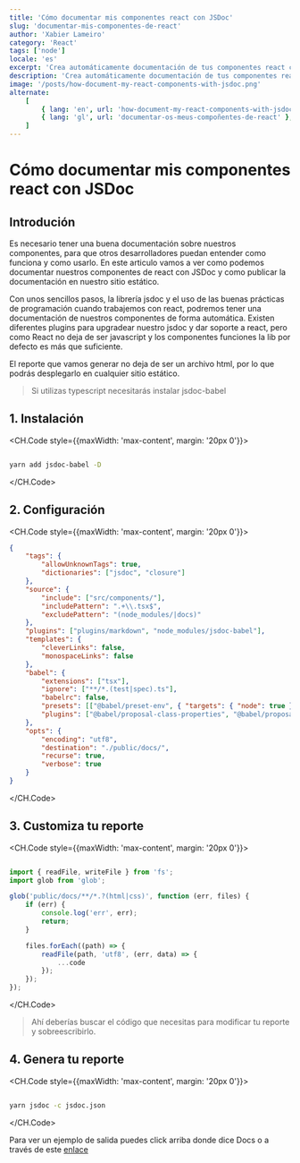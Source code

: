```yaml
---
title: 'Cómo documentar mis componentes react con JSDoc'
slug: 'documentar-mis-componentes-de-react'
author: 'Xabier Lameiro'
category: 'React'
tags: ['node']
locale: 'es'
excerpt: 'Crea automáticamente documentación de tus componentes react con jsdoc y publícala en tu sitio estático'
description: 'Crea automáticamente documentación de tus componentes react con jsdoc y publícala en tu sitio estático'
image: '/posts/how-document-my-react-components-with-jsdoc.png'
alternate:
    [
        { lang: 'en', url: 'how-document-my-react-components-with-jsdoc' },
        { lang: 'gl', url: 'documentar-os-meus-compoñentes-de-react' },
    ]
---
```


# Cómo documentar mis componentes react con JSDoc

<Date date="01-16-2023" />

<GoogleAdsense />

## Introdución

Es necesario tener una buena documentación sobre nuestros componentes, para que otros desarrolladores puedan entender como funciona y como usarlo. En este articulo vamos a ver como podemos documentar nuestros componentes de react con JSDoc y como publicar la documentación en nuestro sitio estático.

Con unos sencillos pasos, la librería jsdoc y el uso de las buenas prácticas de programación cuando trabajemos con react, podremos tener una documentación de nuestros componentes de forma automática. Existen diferentes plugins para upgradear nuestro jsdoc y dar soporte a react, pero como React no deja de ser javascript y los componentes funciones la lib por defecto es más que suficiente.

El reporte que vamos generar no deja de ser un archivo html, por lo que podrás desplegarlo en cualquier sitio estático.

> Si utilizas typescript necesitarás instalar jsdoc-babel

## 1. Instalación

<CH.Code style={{maxWidth: 'max-content', margin: '20px 0'}}>

```bash

yarn add jsdoc-babel -D

```

</CH.Code>

## 2. Configuración

<CH.Code style={{maxWidth: 'max-content', margin: '20px 0'}}>

```json jsdoc.json
{
    "tags": {
        "allowUnknownTags": true,
        "dictionaries": ["jsdoc", "closure"]
    },
    "source": {
        "include": ["src/components/"],
        "includePattern": ".+\\.tsx$",
        "excludePattern": "(node_modules/|docs)"
    },
    "plugins": ["plugins/markdown", "node_modules/jsdoc-babel"],
    "templates": {
        "cleverLinks": false,
        "monospaceLinks": false
    },
    "babel": {
        "extensions": ["tsx"],
        "ignore": ["**/*.(test|spec).ts"],
        "babelrc": false,
        "presets": [["@babel/preset-env", { "targets": { "node": true } }], "@babel/preset-typescript"],
        "plugins": ["@babel/proposal-class-properties", "@babel/proposal-object-rest-spread"]
    },
    "opts": {
        "encoding": "utf8",
        "destination": "./public/docs/",
        "recurse": true,
        "verbose": true
    }
}
```

</CH.Code>

## 3. Customiza tu reporte

<CH.Code style={{maxWidth: 'max-content', margin: '20px 0'}}>

```js custom-docs.js mark=13

import { readFile, writeFile } from 'fs';
import glob from 'glob';

glob('public/docs/**/*.?(html|css)', function (err, files) {
    if (err) {
        console.log('err', err);
        return;
    }

    files.forEach((path) => {
        readFile(path, 'utf8', (err, data) => {
            ...code
        });
    });
});


```

</CH.Code>

> Ahí deberías buscar el código que necesitas para modificar tu reporte y sobreescribirlo.

## 4. Genera tu reporte

<CH.Code style={{maxWidth: 'max-content', margin: '20px 0'}}>

```bash

yarn jsdoc -c jsdoc.json

```

</CH.Code>

Para ver un ejemplo de salida puedes click arriba donde dice Docs o a través de este [enlace](https://docs.xabierlameiro.com 'Link to my docs')

